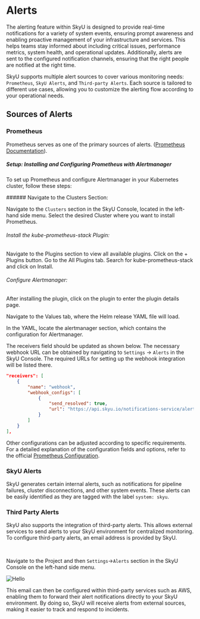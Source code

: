 
# Alerts

The alerting feature within SkyU is designed to provide real-time notifications for a variety of system events, ensuring prompt awareness and enabling proactive management of your infrastructure and services. This helps teams stay informed about including critical issues, performance metrics, system health, and operational updates. Additionally, alerts are sent to the configured notification channels, ensuring that the right people are notified at the right time.

SkyU supports multiple alert sources to cover various monitoring needs: `Prometheus`, `SkyU Alerts`, and `Third-party Alerts`. Each source is tailored to different use cases, allowing you to customize the alerting flow according to your operational needs.

## Sources of Alerts

### Prometheus

Prometheus serves as one of the primary sources of alerts. ([Prometheus Documentation](https://prometheus.io/docs/alerting/latest/overview/)).

##### Setup: Installing and Configuring Prometheus with Alertmanager

To set up Prometheus and configure Alertmanager in your Kubernetes cluster, follow these steps:

<Steps>
###### Navigate to the Clusters Section:

Navigate to the `Clusters` section in the SkyU Console, located in the left-hand side menu.
Select the desired Cluster where you want to install Prometheus.

###### Install the kube-prometheus-stack Plugin:

Navigate to the Plugins section to view all available plugins.
Click on the + Plugins button.
Go to the All Plugins tab.
Search for kube-prometheus-stack and click on Install.

###### Configure Alertmanager:

After installing the plugin, click on the plugin to enter the plugin details page.

Navigate to the Values tab, where the Helm release YAML file will load.

In the YAML, locate the alertmanager section, which contains the configuration for Alertmanager.

The receivers field should be updated as shown below. The necessary webhook URL can be obtained by navigating to `Settings` → `Alerts` in the SkyU Console. The required URLs for setting up the webhook integration will be listed there.

```json
"receivers": [
    {
        "name": "webhook",
        "webhook_configs": [
            {
                "send_resolved": true,
                "url": "https://api.skyu.io/notifications-service/alerts/callback?..." // Get the URL from settings section
            }
        ]
    }
],
```

Other configurations can be adjusted according to specific requirements. For a detailed explanation of the configuration fields and options, refer to the official [Prometheus Configuration](https://prometheus.io/docs/alerting/latest/configuration/).

</Steps>

### SkyU Alerts

SkyU generates certain internal alerts, such as notifications for pipeline failures, cluster disconnections, and other system events. These alerts can be easily identified as they are tagged with the label `system: skyu`.

### Third Party Alerts

SkyU also supports the integration of third-party alerts. This allows external services to send alerts to your SkyU environment for centralized monitoring. To configure third-party alerts, an email address is provided by SkyU.

<Steps>

<br />

Navigate to the Project and then `Settings`->`Alerts` section in the SkyU Console on the left-hand side menu.

<Image
  src="/assets/images/alerts/alerts-settings.png"
  alt="Hello"
  width={700}
  height={300}
/>
</Steps>

This email can then be configured within third-party services such as AWS, enabling them to forward their alert notifications directly to your SkyU environment. By doing so, SkyU will receive alerts from external sources, making it easier to track and respond to incidents.
